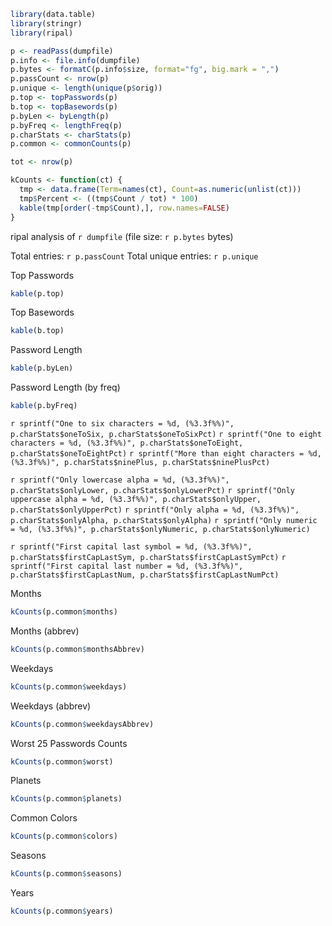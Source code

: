 ```r
library(data.table)
library(stringr)
library(ripal)

p <- readPass(dumpfile)
p.info <- file.info(dumpfile)
p.bytes <- formatC(p.info$size, format="fg", big.mark = ",")
p.passCount <- nrow(p)
p.unique <- length(unique(p$orig))
p.top <- topPasswords(p)
b.top <- topBasewords(p)
p.byLen <- byLength(p)
p.byFreq <- lengthFreq(p)
p.charStats <- charStats(p)
p.common <- commonCounts(p) 

tot <- nrow(p)

kCounts <- function(ct) {
  tmp <- data.frame(Term=names(ct), Count=as.numeric(unlist(ct)))
  tmp$Percent <- ((tmp$Count / tot) * 100)
  kable(tmp[order(-tmp$Count),], row.names=FALSE)
}
```
ripal analysis of `r dumpfile` (file size: `r p.bytes` bytes)

Total entries: `r p.passCount`
Total unique entries: `r p.unique`

Top Passwords
```r
kable(p.top)
```

Top Basewords
```r
kable(b.top)
```

Password Length
```r
kable(p.byLen)
```

Password Length (by freq)
```r
kable(p.byFreq)
```

`r sprintf("One to six characters = %d, (%3.3f%%)", p.charStats$oneToSix, p.charStats$oneToSixPct)`
`r sprintf("One to eight characters = %d, (%3.3f%%)", p.charStats$oneToEight, p.charStats$oneToEightPct)`
`r sprintf("More than eight characters = %d, (%3.3f%%)", p.charStats$ninePlus, p.charStats$ninePlusPct)`

`r sprintf("Only lowercase alpha = %d, (%3.3f%%)", p.charStats$onlyLower, p.charStats$onlyLowerPct)`
`r sprintf("Only uppercase alpha = %d, (%3.3f%%)", p.charStats$onlyUpper, p.charStats$onlyUpperPct)`
`r sprintf("Only alpha = %d, (%3.3f%%)", p.charStats$onlyAlpha, p.charStats$onlyAlpha)`
`r sprintf("Only numeric = %d, (%3.3f%%)", p.charStats$onlyNumeric, p.charStats$onlyNumeric)`

`r sprintf("First capital last symbol = %d, (%3.3f%%)", p.charStats$firstCapLastSym, p.charStats$firstCapLastSymPct)`
`r sprintf("First capital last number = %d, (%3.3f%%)", p.charStats$firstCapLastNum, p.charStats$firstCapLastNumPct)`

Months
```r
kCounts(p.common$months)
```

Months (abbrev)
```r
kCounts(p.common$monthsAbbrev)
```

Weekdays
```r
kCounts(p.common$weekdays)
```

Weekdays (abbrev)
```r
kCounts(p.common$weekdaysAbbrev)
```

Worst 25 Passwords Counts
```r
kCounts(p.common$worst)
```

Planets
```r
kCounts(p.common$planets)
```

Common Colors
```r
kCounts(p.common$colors)
```

Seasons
```r
kCounts(p.common$seasons)
```

Years
```r
kCounts(p.common$years)
```


